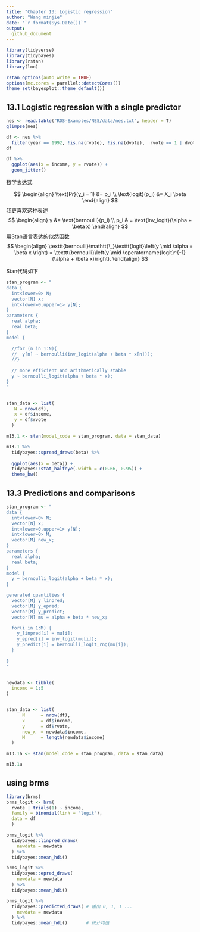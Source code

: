 ```yaml
---
title: "Chapter 13: Logistic regression"
author: "Wang minjie"
date: "`r format(Sys.Date())`"
output:
  github_document
---
```



```r
library(tidyverse)
library(tidybayes)
library(rstan)
library(loo)

rstan_options(auto_write = TRUE)
options(mc.cores = parallel::detectCores())
theme_set(bayesplot::theme_default())
```


## 13.1 Logistic regression with a single predictor
```r
nes <- read.table("ROS-Examples/NES/data/nes.txt", header = T)
glimpse(nes)
```

```r
df <- nes %>% 
  filter(year == 1992, !is.na(rvote), !is.na(dvote),  rvote == 1 | dvote == 1)
df
```





```r
df %>% 
  ggplot(aes(x = income, y = rvote)) +
  geom_jitter()
```

数学表达式

$$
\begin{align}
\text{Pr}(y_i = 1) &= p_i \\
\text{logit}(p_i) &= X_i \beta
\end{align}
$$
我更喜欢这种表述
$$
\begin{align}
y &= \text{bernoulli}(p_i) \\
p_i & = \text{inv_logit}(\alpha + \beta x)
\end{align}
$$
用Stan语言表达的似然函数
$$
\begin{align}
\texttt{bernoulli}\mathtt{\_}\texttt{logit}\left(y \mid \alpha + \beta x \right)
=
\texttt{bernoulli}\left(y \mid \operatorname{logit}^{-1}(\alpha + \beta x)\right).
\end{align}
$$

Stan代码如下
```r
stan_program <- "
data {
  int<lower=0> N;
  vector[N] x;
  int<lower=0,upper=1> y[N];
}
parameters {
  real alpha;
  real beta;
}
model {

  //for (n in 1:N){
  //  y[n] ~ bernoulli(inv_logit(alpha + beta * x[n]));
  //}
  
  // more efficient and arithmetically stable
  y ~ bernoulli_logit(alpha + beta * x);
}
"


stan_data <- list(
   N = nrow(df),
   x = df$income, 
   y = df$rvote
  )

m13.1 <- stan(model_code = stan_program, data = stan_data)
```



```r
m13.1 %>% 
  tidybayes::spread_draws(beta) %>% 
  
  ggplot(aes(x = beta)) +
  tidybayes::stat_halfeye(.width = c(0.66, 0.95)) + 
  theme_bw() 
```


## 13.3 Predictions and comparisons

```r
stan_program <- "
data {
  int<lower=0> N;
  vector[N] x;
  int<lower=0,upper=1> y[N];
  int<lower=0> M;
  vector[M] new_x;  
}
parameters {
  real alpha;
  real beta;
}
model {
  y ~ bernoulli_logit(alpha + beta * x);
}

generated quantities {
  vector[M] y_linpred; 
  vector[M] y_epred; 
  vector[M] y_predict; 
  vector[M] mu = alpha + beta * new_x;

  for(i in 1:M) {
    y_linpred[i] = mu[i];
    y_epred[i] = inv_logit(mu[i]);
    y_predict[i] = bernoulli_logit_rng(mu[i]);
  }
   
}
"


newdata <- tibble(
  income = 1:5
)


stan_data <- list(
      N      = nrow(df),
      x      = df$income, 
      y      = df$rvote,
      new_x  = newdata$income,
      M      = length(newdata$income)
  )

m13.1a <- stan(model_code = stan_program, data = stan_data)
```


```r
m13.1a
```

## using brms
```r
library(brms)
brms_logit <- brm(
  rvote | trials(1) ~ income,
  family = binomial(link = "logit"),
  data = df
  )
```

```r
brms_logit %>% 
  tidybayes::linpred_draws(
    newdata = newdata
  ) %>% 
  tidybayes::mean_hdi()
```

```r
brms_logit %>% 
  tidybayes::epred_draws(
    newdata = newdata
  ) %>% 
  tidybayes::mean_hdi()
```

```r
brms_logit %>% 
  tidybayes::predicted_draws( # 输出 0, 1, 1 ... 
    newdata = newdata
  ) %>% 
  tidybayes::mean_hdi()       # 统计均值
```

